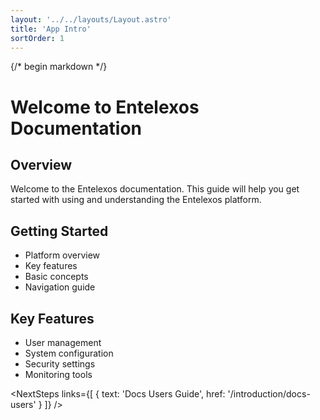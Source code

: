 ```yaml
---
layout: '../../layouts/Layout.astro'
title: 'App Intro'
sortOrder: 1
---
```



{/* begin markdown */}

# Welcome to Entelexos Documentation

## Overview
Welcome to the Entelexos documentation. This guide will help you get started with using and understanding the Entelexos platform.

## Getting Started
- Platform overview
- Key features
- Basic concepts
- Navigation guide

## Key Features
- User management
- System configuration
- Security settings
- Monitoring tools

<NextSteps links={[
  { text: 'Docs Users Guide', href: '/introduction/docs-users' }
]} /> 